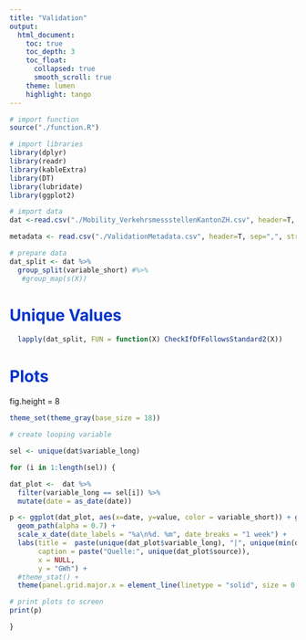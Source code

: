 ```yaml
---
title: "Validation"
output: 
  html_document:
    toc: true
    toc_depth: 3
    toc_float:
      collapsed: true
      smooth_scroll: true
    theme: lumen
    highlight: tango
---
```


<style type="text/css">
.main-container {
  max-width: 1800px;
  margin-left: 0;
  margin-right: auto;
}
blockquote {
    padding: 10px 20px;
    margin: 0 0 20px;
    font-size: 14px;
    border-left: 5px solid #eee;
}

h1.title {
  font-size: 38px;
  color: #000000;
  }
  
h1 { /* Header 1 */
  font-size: 28px;
  color: #0033cc;
}
h2 { /* Header 2 */
    font-size: 28px;
	color: #0099ff
}
h3 { /* Header 3 */
    font-size: 14px;
	color: #6600cc
}
</style>


```r

# import function
source("./function.R")

# import libraries
library(dplyr)
library(readr)
library(kableExtra)
library(DT)
library(lubridate)
library(ggplot2)

# import data
dat <-read.csv("./Mobility_VerkehrsmessstellenKantonZH.csv", header=T, sep=",", stringsAsFactors=FALSE, encoding="UTF-8")

metadata <- read.csv("./ValidationMetadata.csv", header=T, sep=",", stringsAsFactors=FALSE, encoding="UTF-8")

# prepare data
dat_split <- dat %>% 
  group_split(variable_short) #%>%
   #group_map(s(X))


```

# Unique Values

```r

  lapply(dat_split, FUN = function(X) CheckIfDfFollowsStandard2(X))

```


# Plots
fig.height = 8

```r


theme_set(theme_gray(base_size = 18))

# create looping variable

sel <- unique(dat$variable_long)

for (i in 1:length(sel)) { 

dat_plot <-  dat %>%
  filter(variable_long == sel[i]) %>%
  mutate(date = as_date(date))

p <- ggplot(dat_plot, aes(x=date, y=value, color = variable_short)) + geom_point(alpha = 0.7) +
  geom_path(alpha = 0.7) +
  scale_x_date(date_labels = "%a\n%d. %m", date_breaks = "1 week") +
  labs(title =  paste(unique(dat_plot$variable_long), "|", unique(min(dat_plot$date)), "-", unique(max(dat_plot$date))),
       caption = paste("Quelle:", unique(dat_plot$source)),
       x = NULL,
       y = "GWh") +
  #theme_stat() +
  theme(panel.grid.major.x = element_line(linetype = "solid", size = 0.25, color = "grey"))

# print plots to screen
print(p)

}

```

